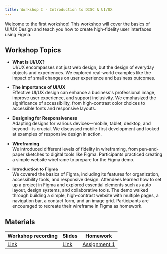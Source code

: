 ```yaml
---
title: Workshop I - Introduction to DISC & UI/UX
---
```


Welcome to the first workshop! This workshop will cover the basics of UI/UX Design and teach you how to create high-fidelity user interfaces using Figma.

## Workshop Topics
- **What is UI/UX?**  
  UI/UX encompasses not just web design, but the design of everyday objects and experiences. We explored real-world examples like the impact of small changes on user experience and business outcomes.

- **The Importance of UI/UX**  
  Effective UI/UX design can enhance a business's professional image, improve user experience, and support inclusivity. We emphasized the significance of accessibility, from high-contrast color choices to accessible fonts and responsive layouts.

- **Designing for Responsiveness**  
  Adapting designs for various devices—mobile, tablet, desktop, and beyond—is crucial. We discussed mobile-first development and looked at examples of responsive design in action.

- **Wireframing**  
  We introduced different levels of fidelity in wireframing, from pen-and-paper sketches to digital tools like Figma. Participants practiced creating a simple website wireframe to prepare for the Figma demo.

- **Introduction to Figma**  
  We covered the basics of Figma, including its features for organization, accessibility tools, and responsive design. Attendees learned how to set up a project in Figma and explored essential elements such as auto layout, design systems, and collaborative tools.
  The demo walked through building a simple, high-contrast website with multiple pages, a navigation bar, a contact form, and an image grid. Participants are encouraged to recreate their wireframe in Figma as homework.

## Materials
| Workshop recording                        | Slides                                                                                                                | Homework                                          |
| ----------------------------------------- | --------------------------------------------------------------------------------------------------------------------- | --------------------------------------------------|
| [Link](https://youtu.be/XnvcjDGgZqI)      | [Link](https://docs.google.com/presentation/d/1QjT6_zsNwvuLiJZIY59FxzSh8D3kWhFXazj8SWeSTLY/edit?usp=sharing)          | [Assignment 1](/content/assignments/assignment-1) |

